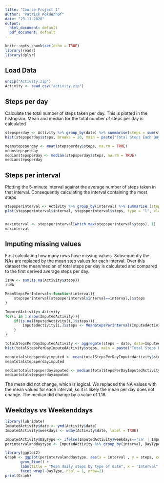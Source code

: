 ```yaml
---
title: "Course Project 1"
author: "Patrick Koldenhof"
date: "23-11-2020"
output:
  html_document: default
  pdf_document: default
---
```


```r
knitr::opts_chunk$set(echo = TRUE)
library(readr)
library(dplyr)
```

## Load Data
```r
unzip("Activity.zip")
Activity <- read_csv("activity.zip")
```

## Steps per day
Calculate the total number of steps taken per day. This is plotted in the histogram. Mean and median for the total number of steps per day is calculated 
```r
stepsperday <- Activity %>% group_by(date) %>% summarise(steps = sum(steps))
hist(stepsperday$steps, breaks = 20, main = paste("Total Steps Each Day"), col="red",xlab="Number of Steps")

meanstepsperday <- mean(stepsperday$steps, na.rm = TRUE)
meanstepsperday
medianstepsperday <- median(stepsperday$steps, na.rm = TRUE)
medianstepsperday
```

## Steps per interval
Plotting the 5-minute interval against the average number of steps taken in that interval. Consequently calculating the interval containing the most steps
```r
stepsperinterval <- Activity %>% group_by(interval) %>% summarise (steps = mean(steps, na.rm = TRUE))
plot(stepsperinterval$interval, stepsperinterval$steps, type = "l", xlab="Interval", ylab="Number of Steps",main="Average Number of Steps per Day by Interval")


maxinterval <- stepsperinterval[which.max(stepsperinterval$steps), 1]
maxinterval
```

## Imputing missing values
First calculating how many rows have missing values. Subsequently the NAs are replaced by the mean step values for each interval. Over this dataset the mean/median of total steps per day is calculated and compared to the first derived average steps per day. 

```r
isNA <- sum(is.na(Activity$steps))
isNA

MeanStepsPerInterval<-function(interval){
    stepsperinterval[stepsperinterval$interval==interval,]$steps
}

ImputedActivity<-Activity
for(i in 1:nrow(ImputedActivity)){
    if(is.na(ImputedActivity[i,]$steps)){
        ImputedActivity[i,]$steps <- MeanStepsPerInterval(ImputedActivity[i,]$interval)
    }
}

totalStepsPerDayImputedActivity <- aggregate(steps ~ date, data=ImputedActivity, sum)
hist(totalStepsPerDayImputedActivity$steps, main = paste("Total Steps Each Day"), col="red",xlab="Number of Steps") 

meantotalstepsperdayimputed <- mean(totalStepsPerDayImputedActivity$steps)
meantotalstepsperdayimputed

mediantotalstepsperdayimputed <- median(totalStepsPerDayImputedActivity$steps)
mediantotalstepsperdayimputed
```
The mean did not change, which is logical. We replaced the NA values with the mean values for each interval, so it is likely the mean per day does not change. The median did change by a value of 1.18. 


## Weekdays vs Weekenddays
```r
library(lubridate)
ImputedActivity$date <- ymd(Activity$date)
ImputedActivity$weekdays <- wday(Activity$date, label = TRUE)

ImputedActivity$DayType <- ifelse(ImputedActivity$weekdays=='za' | ImputedActivity$weekdays=='zo', 'weekend','weekday')
perintervalanddaytype <- ImputedActivity %>% group_by(interval, DayType) %>% summarise (steps = mean(steps, na.rm = TRUE))

library(ggplot2)
Graph <- ggplot(perintervalanddaytype, aes(x = interval , y = steps, color = DayType)) +
       geom_line() +
       labs(title = "Mean daily steps by type of date", x = "Interval", y = "Average number of steps") +
       facet_wrap(~DayType, ncol = 1, nrow=2)
print(Graph)
```

